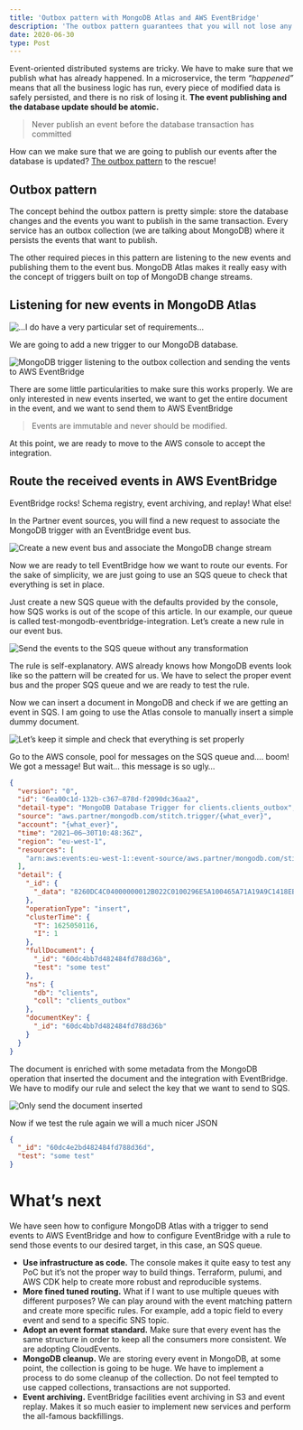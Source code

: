 ```yaml
---
title: 'Outbox pattern with MongoDB Atlas and AWS EventBridge'
description: 'The outbox pattern guarantees that you will not lose any message. Let's see how easy is to implement it using'
date: 2020-06-30
type: Post
---
```


Event-oriented distributed systems are tricky. We have to make sure that we publish
what has already happened. In a microservice, the term _“happened”_ means that all the business logic has run, every piece
of modified data is safely persisted, and there is no risk of losing it. **The event publishing and the database update
should be atomic.**

> Never publish an event before the database transaction has committed

How can we make sure that we are going to publish our events after the database is updated? [The outbox pattern](https://microservices.io/patterns/data/transactional-outbox.html) to the
rescue!

## Outbox pattern

The concept behind the outbox pattern is pretty simple: store the database changes and the events you want to publish in
the same transaction. Every service has an outbox collection (we are talking about MongoDB) where it persists the events
that want to publish.

The other required pieces in this pattern are listening to the new events and publishing them to the event bus. MongoDB
Atlas makes it really easy with the concept of triggers built on top of MongoDB change streams.

## Listening for new events in MongoDB Atlas

<Image
  src="/blog/00/00.jpg"
  alt="...I do have a very particular set of requirements..."
  width={550}
  height={400}
/>

We are going to add a new trigger to our MongoDB database.

<Image
  src="/blog/00/01.png"
  alt="MongoDB trigger listening to the outbox collection and sending the vents to AWS EventBridge"
  width={1133}
  height={1827}
/>

There are some little particularities to make sure this works properly. We are only interested in new events inserted,
we want to get the entire document in the event, and we want to send them to AWS EventBridge

> Events are immutable and never should be modified.

At this point, we are ready to move to the AWS console to accept the integration.

## Route the received events in AWS EventBridge

EventBridge rocks! Schema registry, event archiving, and replay! What else!

In the Partner event sources, you will find a new request to associate the MongoDB trigger with an EventBridge event
bus.

<Image
  src="/blog/00/02.png"
  alt="Create a new event bus and associate the MongoDB change stream"
  width={1333}
  height={491}
/>

Now we are ready to tell EventBridge how we want to route our events. For the sake of simplicity, we are just going to
use an SQS queue to check that everything is set in place.

Just create a new SQS queue with the defaults provided by the console, how SQS works is out of the scope of this
article. In our example, our queue is called test-mongodb-eventbridge-integration. Let’s create a new rule in our event
bus.

<Image
  src="/blog/00/03.png"
  alt="Send the events to the SQS queue without any transformation"
  width={879}
  height={2216}
/>

The rule is self-explanatory. AWS already knows how MongoDB events look like so the pattern will be created for us. We
have to select the proper event bus and the proper SQS queue and we are ready to test the rule.

Now we can insert a document in MongoDB and check if we are getting an event in SQS. I am going to use the Atlas console
to manually insert a simple dummy document.

<Image
  src="/blog/00/04.png"
  alt="Let’s keep it simple and check that everything is set properly"
  width={630}
  height={320}
/>

Go to the AWS console, pool for messages on the SQS queue and…. boom! We got a message! But wait… this message is so
ugly…

```json
{
  "version": "0",
  "id": "6ea00c1d-132b-c367–878d-f2090dc36aa2",
  "detail-type": "MongoDB Database Trigger for clients.clients_outbox",
  "source": "aws.partner/mongodb.com/stitch.trigger/{what_ever}",
  "account": "{what_ever}",
  "time": "2021–06–30T10:48:36Z",
  "region": "eu-west-1",
  "resources": [
    "arn:aws:events:eu-west-1::event-source/aws.partner/mongodb.com/stitch.trigger/{what_ever}"
  ],
  "detail": {
    "_id": {
      "_data": "8260DC4C04000000012B022C0100296E5A100465A71A19A9C1418EBFAE336B10B53DD746645F6964006460DC4BB7D482484FD788D36B0004"
    },
    "operationType": "insert",
    "clusterTime": {
      "T": 1625050116,
      "I": 1
    },
    "fullDocument": {
      "_id": "60dc4bb7d482484fd788d36b",
      "test": "some test"
    },
    "ns": {
      "db": "clients",
      "coll": "clients_outbox"
    },
    "documentKey": {
      "_id": "60dc4bb7d482484fd788d36b"
    }
  }
}
```

The document is enriched with some metadata from the MongoDB operation that inserted the document and the integration with EventBridge. We have to modify our rule and select the key that we want to send to SQS.

<Image
  src="/blog/00/05.png"
  alt="Only send the document inserted"
  width={485}
  height={248}
/>

Now if we test the rule again we will a much nicer JSON

```json
{
  "_id": "60dc4e2bd482484fd788d36d",
  "test": "some test"
}
```

# What’s next

We have seen how to configure MongoDB Atlas with a trigger to send events to AWS EventBridge and how to configure EventBridge with a rule to send those events to our desired target, in this case, an SQS queue.

- **Use infrastructure as code.** The console makes it quite easy to test any PoC but it’s not the proper way to build things. Terraform, pulumi, and AWS CDK help to create more robust and reproducible systems.
- **More fined tuned routing.** What if I want to use multiple queues with different purposes? We can play around with the event matching pattern and create more specific rules. For example, add a topic field to every event and send to a specific SNS topic.
- **Adopt an event format standard.** Make sure that every event has the same structure in order to keep all the consumers more consistent. We are adopting CloudEvents.
- **MongoDB cleanup.** We are storing every event in MongoDB, at some point, the collection is going to be huge. We have to implement a process to do some cleanup of the collection. Do not feel tempted to use capped collections, transactions are not supported.
- **Event archiving.** EventBridge facilities event archiving in S3 and event replay. Makes it so much easier to implement new services and perform the all-famous backfillings.
